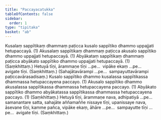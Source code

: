 ```yaml
---
title: "Paccayacatukka"
tableOfContents: false
sidebar:
  order: 1
type: "tipitaka"
basket: "ab"
---
```



<DynamicBreadcrumb />

<Division number="20">

<Paragraph number="1579">
Kusalaṃ sappītikaṃ dhammaṃ paṭicca kusalo sappītiko dhammo uppajjati hetupaccayā. (1)
</Paragraph>

<Paragraph number="1580">
Akusalaṃ sappītikaṃ dhammaṃ paṭicca akusalo sappītiko dhammo uppajjati hetupaccayā. (1)
</Paragraph>

<Paragraph number="1581">
Abyākataṃ sappītikaṃ dhammaṃ paṭicca abyākato sappītiko dhammo uppajjati hetupaccayā. (1) (Saṃkhittaṃ.)
</Paragraph>

</Division>
<Division number="21">

<Paragraph number="1582">
Hetuyā tīṇi, ārammaṇe tīṇi …pe…  vipāke ekaṃ …pe…  avigate tīṇi. (Saṃkhittaṃ.)
</Paragraph>

<Paragraph number="1583">
(Sahajātavārampi …pe…  sampayuttavārampi paṭiccavārasadisaṃ.)
</Paragraph>

</Division>
<Division number="22">

<Paragraph number="1584">
Kusalo sappītiko dhammo kusalassa sappītikassa dhammassa hetupaccayena paccayo. (1)
</Paragraph>

<Paragraph number="1585">
Akusalo sappītiko dhammo akusalassa sappītikassa dhammassa hetupaccayena paccayo. (1)
</Paragraph>

<Paragraph number="1586">
Abyākato sappītiko dhammo abyākatassa sappītikassa dhammassa hetupaccayena paccayo. (1) (Saṃkhittaṃ.)
</Paragraph>

</Division>
<Division number="23">

<Paragraph number="1587">
Hetuyā tīṇi, ārammaṇe nava, adhipatiyā …pe…  samanantare satta, sahajāte aññamaññe nissaye tīṇi, upanissaye nava, āsevane tīṇi, kamme pañca, vipāke ekaṃ, āhāre …pe…  sampayutte tīṇi …pe…  avigate tīṇi. (Saṃkhittaṃ.)
</Paragraph>
</Division>